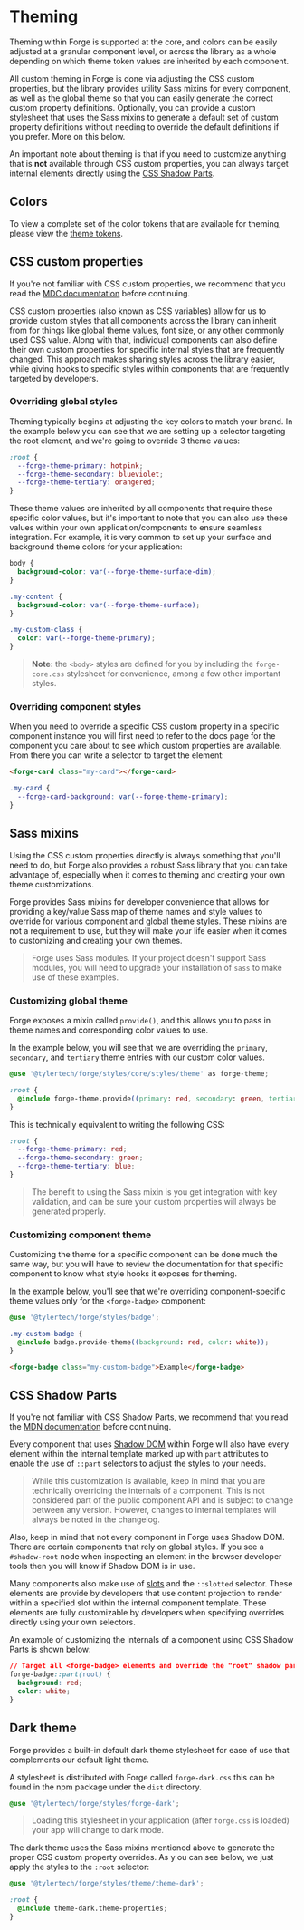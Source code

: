 
<Meta title="Getting Started/Theming" />

# Theming

Theming within Forge is supported at the core, and colors can be easily adjusted at a granular component level, or across
the library as a whole depending on which theme token values are inherited by each component.

All custom theming in Forge is done via adjusting the CSS custom properties, but the library provides utility
Sass mixins for every component, as well as the global theme so that you can easily generate the correct custom property
definitions. Optionally, you can provide a custom stylesheet that uses the Sass mixins to generate a default set of
custom property definitions without needing to override the default definitions if you prefer. More on this below.

An important note about theming is that if you need to customize anything that is **not** available through CSS custom
properties, you can always target internal elements directly using the [CSS Shadow Parts](#css-shadow-parts).

## Colors

To view a complete set of the color tokens that are available for theming, please view the [theme tokens](?path=/docs/design-tokens-theme--docs).

## CSS custom properties

If you're not familiar with CSS custom properties, we recommend that you read the [MDC documentation](https://developer.mozilla.org/en-US/docs/Web/CSS/--*) before continuing.

CSS custom properties (also known as CSS variables) allow for us to provide custom styles that all components across the library can inherit from for things
like global theme values, font size, or any other commonly used CSS value. Along with that, individual components can also define their own custom properties
for specific internal styles that are frequently changed. This approach makes sharing styles across the library easier, while giving hooks to specific styles
within components that are frequently targeted by developers.

### Overriding global styles

Theming typically begins at adjusting the key colors to match your brand. In the example below you can see that we are setting up a selector targeting
the root element, and we're going to override 3 theme values:

```css
:root {
  --forge-theme-primary: hotpink;
  --forge-theme-secondary: blueviolet;
  --forge-theme-tertiary: orangered;
}
```

These theme values are inherited by all components that require these specific color values, but it's important to note that you can also use these values
within your own application/components to ensure seamless integration. For example, it is very common to set up your surface and background theme colors
for your application:

```css
body {
  background-color: var(--forge-theme-surface-dim);
}

.my-content {
  background-color: var(--forge-theme-surface);
}

.my-custom-class {
  color: var(--forge-theme-primary);
}
```

> **Note:** the `<body>` styles are defined for you by including the `forge-core.css` stylesheet for convenience, among a few other important styles.

### Overriding component styles

When you need to override a specific CSS custom property in a specific component instance you will first need to refer to the docs page for the
component you care about to see which custom properties are available. From there you can write a selector to target the element:

```html
<forge-card class="my-card"></forge-card>
```

```css
.my-card {
  --forge-card-background: var(--forge-theme-primary);
}
```

## Sass mixins

Using the CSS custom properties directly is always something that you'll need to do, but Forge also provides a robust Sass library that you can take
advantage of, especially when it comes to theming and creating your own theme customizations.

Forge provides Sass mixins for developer convenience that allows for providing a key/value Sass map of theme names and style values to override for various
component and global theme styles. These mixins are not a requirement to use, but they will make your life easier when it comes to customizing and creating
your own themes.

> Forge uses Sass modules. If your project doesn't support Sass modules, you will need to upgrade your installation of `sass` to make use of these examples.

### Customizing global theme

Forge exposes a mixin called `provide()`, and this allows you to pass in theme names and corresponding color values to use.

In the example below, you will see that we are overriding the `primary`, `secondary`, and `tertiary` theme entries with our custom color values.

```css
@use '@tylertech/forge/styles/core/styles/theme' as forge-theme;

:root {
  @include forge-theme.provide((primary: red, secondary: green, tertiary: blur));
}
```

This is technically equivalent to writing the following CSS:

```css
:root {
  --forge-theme-primary: red;
  --forge-theme-secondary: green;
  --forge-theme-tertiary: blue;
}
```

> The benefit to using the Sass mixin is you get integration with key validation, and can be sure your custom properties will always be generated properly.

### Customizing component theme

Customizing the theme for a specific component can be done much the same way, but you will have to review the documentation for that specific component to know
what style hooks it exposes for theming.

In the example below, you'll see that we're overriding component-specific theme values only for the `<forge-badge>` component:

```css
@use '@tylertech/forge/styles/badge';

.my-custom-badge {
  @include badge.provide-theme((background: red, color: white));
}
```

```html
<forge-badge class="my-custom-badge">Example</forge-badge>
```

## CSS Shadow Parts

If you're not familiar with CSS Shadow Parts, we recommend that you read the [MDN documentation](https://developer.mozilla.org/en-US/docs/Web/CSS/::part) before continuing.

Every component that uses [Shadow DOM](?page=/story/guides-shadow-dom--page) within Forge will also have every element within the internal template marked up with
`part` attributes to enable the use of `::part` selectors to adjust the styles to your needs.

> While this customization is available, keep in mind that you are technically overriding the internals of a component. This is not considered part of the public
> component API and is subject to change between any version. However, changes to internal templates will always be noted in the changelog.

Also, keep in mind that not every component in Forge uses Shadow DOM. There are certain components that rely on global styles. If you see a `#shadow-root` node when
inspecting an element in the browser developer tools then you will know if Shadow DOM is in use.

Many components also make use of [slots](https://developer.mozilla.org/en-US/docs/Web/HTML/Element/slot) and the `::slotted` selector. These elements are provide
by developers that use content projection to render within a specified slot within the internal component template. These elements are fully customizable by
developers when specifying overrides directly using your own selectors.

An example of customizing the internals of a component using CSS Shadow Parts is shown below:

```css
// Target all <forge-badge> elements and override the "root" shadow part
forge-badge::part(root) {
  background: red;
  color: white;
}
```

## Dark theme

Forge provides a built-in default dark theme stylesheet for ease of use that complements our default light theme.

A stylesheet is distributed with Forge called `forge-dark.css` this can be found in the npm package under the `dist` directory.

```scss
@use '@tylertech/forge/styles/forge-dark';
```

> Loading this stylesheet in your application (after `forge.css` is loaded) your app will change to dark mode.

The dark theme uses the Sass mixins mentioned above to generate the proper CSS custom property overrides. As y ou can see below, we just apply
the styles to the `:root` selector:

```css
@use '@tylertech/forge/styles/theme/theme-dark';

:root {
  @include theme-dark.theme-properties;
}
```
